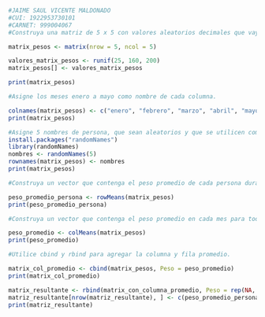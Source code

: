 ```r
#JAIME SAUL VICENTE MALDONADO
#CUI: 1922953730101
#CARNET: 999004067
#Construya una matriz de 5 x 5 con valores aleatorios decimales que vayan en un rango de 160 a 200. Esta matriz contendrá los pesos (en libras) de varias personas. Asigne un nombre descriptivo a esta matriz

matrix_pesos <- matrix(nrow = 5, ncol = 5)

valores_matrix_pesos <- runif(25, 160, 200)
matrix_pesos[] <- valores_matrix_pesos

print(matrix_pesos)
```
```r
#Asigne los meses enero a mayo como nombre de cada columna.

colnames(matrix_pesos) <- c("enero", "febrero", "marzo", "abril", "mayo")
print(matrix_pesos)
```

```r
#Asigne 5 nombres de persona, que sean aleatorios y que se utilicen como nombre de cada fila.
install.packages("randomNames")
library(randomNames)
nombres <- randomNames(5)
rownames(matrix_pesos) <- nombres
print(matrix_pesos)

```
```r
#Construya un vector que contenga el peso promedio de cada persona durante los meses de enero a mayo. (Investigue una función similar a rowSums pero para promediar)

peso_promedio_persona <- rowMeans(matrix_pesos)
print(peso_promedio_persona)


```
```r
#Construya un vector que contenga el peso promedio en cada mes para todas las personas. (Investigue una función similar a colSums pero para promediar)

peso_promedio <- colMeans(matrix_pesos)
print(peso_promedio)
```
```r
#Utilice cbind y rbind para agregar la columna y fila promedio.

matrix_col_promedio <- cbind(matrix_pesos, Peso = peso_promedio)
print(matrix_col_promedio)

matrix_resultante <- rbind(matrix_con_columna_promedio, Peso = rep(NA, ncol(matrix_con_columna_promedio)))
matriz_resultante[nrow(matriz_resultante), ] <- c(peso_promedio_persona, NA)
print(matriz_resultante)


```

